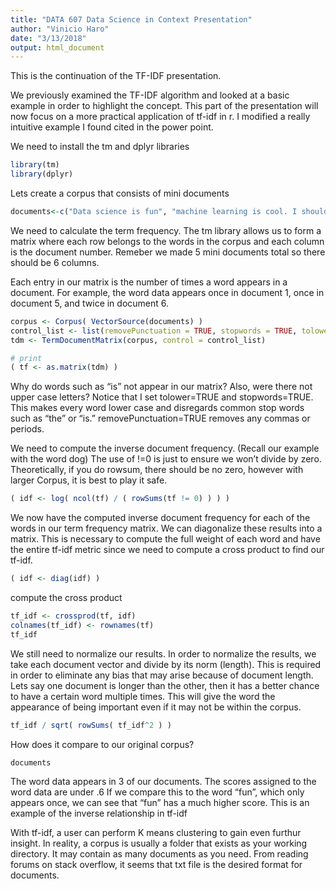 ---
title: "DATA 607 Data Science in Context Presentation"
author: "Vinicio Haro"
date: "3/13/2018"
output: html_document
---

This is the continuation of the TF-IDF presentation. 

We previously examined the TF-IDF algorithm and looked at a basic example in order to highlight the concept. 
This part of the presentation will now focus on a more practical application of tf-idf in r. I modified a really intuitive example I found cited in the power point.  

We need to install the tm and dplyr libraries
```{r}
library(tm)
library(dplyr)
```

Lets create a corpus that consists of mini documents 
```{r}
documents<-c("Data science is fun", "machine learning is cool. I should document more of my work.", "this is a Document", "hello darkness my old friend", "I am good at saving data science notes as word documents", "the science data machine learning hello data")
```

We need to calculate the term frequency. The tm library allows us to form a matrix where each row belongs to the words in the corpus and each column is the document number. Remeber we made 5 mini documents total so there should be 6 columns. 

Each entry in our matrix is the number of times a word appears in a document. For example, the word data appears once in document 1, once in document 5, and twice in document 6.
```{r}
corpus <- Corpus( VectorSource(documents) )
control_list <- list(removePunctuation = TRUE, stopwords = TRUE, tolower = TRUE)
tdm <- TermDocumentMatrix(corpus, control = control_list)

# print
( tf <- as.matrix(tdm) )
```

Why do words such as "is" not appear in our matrix? Also, were there not upper case letters? 
Notice that I set tolower=TRUE and stopwords=TRUE. This makes every word lower case and disregards common stop words such as "the" or "is." removePunctuation=TRUE removes any commas or periods. 

We need to compute the inverse document frequency. (Recall our example with the word dog) 
The use of !=0 is just to ensure we won't divide by zero. Theoretically, if you do rowsum, there should be no zero, however with larger Corpus, it is best to play it safe. 

```{r}
( idf <- log( ncol(tf) / ( rowSums(tf != 0) ) ) )
```

We now have the computed inverse document frequency for each of the words in our term frequency matrix. We can diagonalize these results into a matrix. This is necessary to compute the full weight of each word and have the entire tf-idf metric since we need to compute a cross product to find our tf-idf. 
```{r}
( idf <- diag(idf) )
```

compute the cross product 
```{r}
tf_idf <- crossprod(tf, idf)
colnames(tf_idf) <- rownames(tf)
tf_idf
```

We still need to normalize our results. In order to normalize the results, we take each document vector and divide by its norm (length). This is required in order to eliminate any bias that may arise because of document length. Lets say one document is longer than the other, then it has a better chance to have a certain word multiple times. This will give the word the appearance of being important even if it may not be within the corpus. 

```{r}
tf_idf / sqrt( rowSums( tf_idf^2 ) )
```

How does it compare to our original corpus? 
```{r}
documents 
```

The word data appears in 3 of our documents. The scores assigned to the word data are under .6
If we compare this to the word "fun", which only appears once, we can see that "fun" has a much higher score. This is an example of the inverse relationship in tf-idf

With tf-idf, a user can perform K means clustering to gain even furthur insight. In reality, a corpus is usually a folder that exists as your working directory. It may contain as many documents as you need. From reading forums on stack overflow, it seems that txt file is the desired format for documents.  
